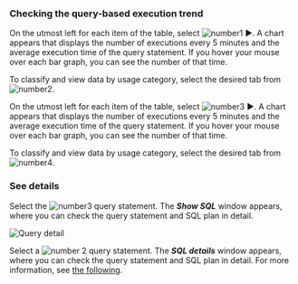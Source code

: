 ### Checking the query-based execution trend

<Xclude product='postgresql'>

On the utmost left for each item of the table, select ![number1](/img/number-01.png) ►. A chart appears that displays the number of executions every 5 minutes and the average execution time of the query statement. If you hover your mouse over each bar graph, you can see the number of that time.

To classify and view data by usage category, select the desired tab from ![number2](/img/number-02.png).

</Xclude>

<InDoc product='postgresql'>

On the utmost left for each item of the table, select ![number3](/img/number-03.png) ►. A chart appears that displays the number of executions every 5 minutes and the average execution time of the query statement. If you hover your mouse over each bar graph, you can see the number of that time.

To classify and view data by usage category, select the desired tab from ![number4](/img/number-02.png).

</InDoc>

### See details

<Xclude product='postgresql'>

Select the ![number3](/img/number-03.png) query statement. The **_Show SQL_** window appears, where you can check the query statement and SQL plan in detail.

![Query detail](/img/db-stat-query.png)

</Xclude>

<InDoc product='postgresql'>

Select a ![number 2](/img/number-02.png) query statement. The **_SQL details_** window appears, where you can check the query statement and SQL plan in detail. For more information, see [the following](#query-details).

</InDoc>
